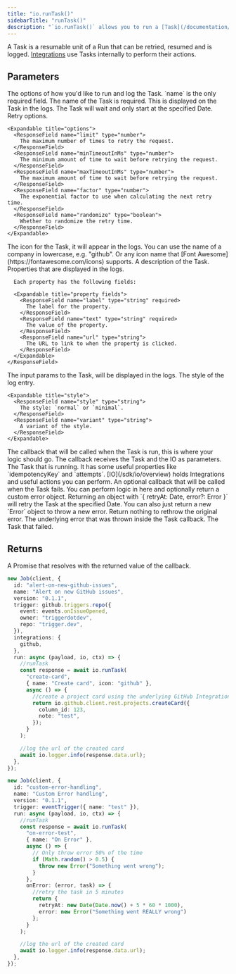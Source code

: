 ```yaml
---
title: "io.runTask()"
sidebarTitle: "runTask()"
description: "`io.runTask()` allows you to run a [Task](/documentation/concepts/tasks) from inside a Job run."
---
```


A Task is a resumable unit of a Run that can be retried, resumed and is logged. [Integrations](/integrations) use Tasks internally to perform their actions.

## Parameters

<Snippet file="stable-key-param.mdx" />

<ResponseField name="options" type="object" required>
  The options of how you'd like to run and log the Task. `name` is the only required field.

<Expandable title="options">
  <ResponseField name="name" type="string" required>
    The name of the Task is required. This is displayed on the Task in the logs.
  </ResponseField>
  <ResponseField name="delayUntil" type="date">
    The Task will wait and only start at the specified Date.
  </ResponseField>
  <ResponseField name="retry" type="object">
    Retry options.

    <Expandable title="options">
      <ResponseField name="limit" type="number">
        The maximum number of times to retry the request.
      </ResponseField>
      <ResponseField name="minTimeoutInMs" type="number">
        The minimum amount of time to wait before retrying the request.
      </ResponseField>
      <ResponseField name="maxTimeoutInMs" type="number">
        The maximum amount of time to wait before retrying the request.
      </ResponseField>
      <ResponseField name="factor" type="number">
        The exponential factor to use when calculating the next retry time.
      </ResponseField>
      <ResponseField name="randomize" type="boolean">
        Whether to randomize the retry time.
      </ResponseField>
    </Expandable>

  </ResponseField>
  <ResponseField name="icon" type="string">
    The icon for the Task, it will appear in the logs. You can use the name of a
    company in lowercase, e.g. "github". Or any icon name that [Font
    Awesome](https://fontawesome.com/icons) supports.
  </ResponseField>
  <ResponseField name="description" type="string">
    A description of the Task.
  </ResponseField>
    <ResponseField name="properties" type="array">
      Properties that are displayed in the logs.

      Each property has the following fields:

      <Expandable title="property fields">
        <ResponseField name="label" type="string" required>
          The label for the property.
        </ResponseField>
        <ResponseField name="text" type="string" required>
          The value of the property.
        </ResponseField>
        <ResponseField name="url" type="string">
          The URL to link to when the property is clicked.
        </ResponseField>
      </Expandable>
    </ResponseField>

  <ResponseField name="params" type="any">
    The input params to the Task, will be displayed in the logs.
  </ResponseField>
  <ResponseField name="style" type="object">
    The style of the log entry.

    <Expandable title="style">
      <ResponseField name="style" type="string">
        The style: `normal` or `minimal`.
      </ResponseField>
      <ResponseField name="variant" type="string">
        A variant of the style.
      </ResponseField>
    </Expandable>

  </ResponseField>
</Expandable>
</ResponseField>

<ResponseField name="callback" type="function" required>
  The callback that will be called when the Task is run, this is where your logic should go. The callback receives
  the Task and the IO as parameters.

  <Expandable title="arguments">
    <ResponseField name="task" type="Task">
      The Task that is running. It has some useful properties like `idempotencyKey` and `attempts`.
    </ResponseField>
    <ResponseField name="io" type="IO">
      [IO](/sdk/io/overview) holds Integrations and useful actions you can perform.
    </ResponseField>
  </Expandable>
</ResponseField>

<ResponseField name="onError" type="function">
  An optional callback that will be called when the Task fails. You can perform
  logic in here and optionally return a custom error object. Returning an object with `{ retryAt: Date, error?: Error }` will retry the Task at the specified Date. You can also just return a new `Error` object to throw a new error. Return nothing to rethrow the original error.

  <Expandable title="arguments">
    <ResponseField name="error" type="unknown">
      The underlying error that was thrown inside the Task callback.
    </ResponseField>
    <ResponseField name="task" type="Task">
      The Task that failed.
    </ResponseField>
  </Expandable>
</ResponseField>

## Returns

A Promise that resolves with the returned value of the callback.

<RequestExample>

```typescript Run a task
new Job(client, {
  id: "alert-on-new-github-issues",
  name: "Alert on new GitHub issues",
  version: "0.1.1",
  trigger: github.triggers.repo({
    event: events.onIssueOpened,
    owner: "triggerdotdev",
    repo: "trigger.dev",
  }),
  integrations: {
    github,
  },
  run: async (payload, io, ctx) => {
    //runTask
    const response = await io.runTask(
      "create-card",
      { name: "Create card", icon: "github" },
      async () => {
        //create a project card using the underlying GitHub Integration client
        return io.github.client.rest.projects.createCard({
          column_id: 123,
          note: "test",
        });
      }
    );

    //log the url of the created card
    await io.logger.info(response.data.url);
  },
});
```

```typescript onError callback
new Job(client, {
  id: "custom-error-handling",
  name: "Custom Error handling",
  version: "0.1.1",
  trigger: eventTrigger({ name: "test" }),
  run: async (payload, io, ctx) => {
    //runTask
    const response = await io.runTask(
      "on-error-test",
      { name: "On Error" },
      async () => {
        // Only throw error 50% of the time
        if (Math.random() > 0.5) {
          throw new Error("Something went wrong");
        }
      },
      onError: (error, task) => {
        //retry the task in 5 minutes
        return {
          retryAt: new Date(Date.now() + 5 * 60 * 1000),
          error: new Error("Something went REALLY wrong")
        };
      }
    );

    //log the url of the created card
    await io.logger.info(response.data.url);
  },
});
```

</RequestExample>
